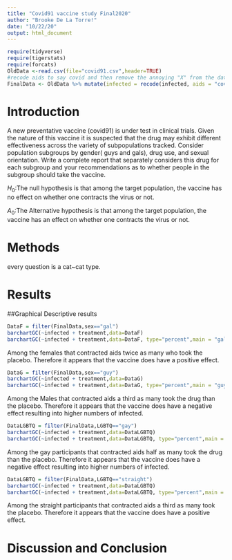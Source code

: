 ```yaml
---
title: "Covid91 vaccine study Final2020"
author: "Brooke De La Torre!"
date: "10/22/20"
output: html_document
---
```


```r
require(tidyverse)
require(tigerstats)
require(forcats)
OldData <-read.csv(file="covid91.csv",header=TRUE)
#recode aids to say covid and then remove the annoying "X" from the dataframe
FinalData <- OldData %>% mutate(infected = recode(infected, aids = "covid", none = "OK" )) %>% select(-one_of("X"))
```

# Introduction

<!--In this section you explain what you are trying to show.  Where did the data come from?  What is the research or other question you are trying to answer?.  If you skimp in this section expect to be marked down in your grade. Paint a picture of the project a couple of paragraphs is expected!-->
  
A new  preventative vaccine (covid91) is under test in clinical trials. Given the nature of this vaccine it is suspected that the drug may exhibit different effectiveness across the variety of subpopulations tracked. Consider population subgroups by gender( guys and gals), drug use, and sexual orientation. Write a complete report that separately considers this drug for each subgroup and your recommendations as to whether people in the subgroup should take the vaccine.
  
$H_0$:The null hypothesis is that among the target population, the vaccine has no effect on whether one contracts the virus or not. 
  
$A_0$:The Alternative hypothesis is that among the target population, the vaccine has an effect on whether one contracts the virus or not.
   
# Methods

<!--Decide on your methods:  use "variable analysis" or other appropriate descriptors.  Make sure to choose at least one graphical method and at least one numerical method. Discuss what data manipulations may be needed for example subsetting or other binning procedures and what sort of graphical displays and inferential tools will be used!-->
every question is a cat~cat type.   
  
  
# Results

<!--Divide this section into two sub-sections:  One for your descriptive  results and one for your inferential results.!-->

##Graphical Descriptive results
  
```r
DataF = filter(FinalData,sex=="gal")
barchartGC(~infected + treatment,data=DataF)
barchartGC(~infected + treatment,data=DataF, type="percent",main = "gals")

```
  
Among the females that contracted aids twice as many who took the placebo. Therefore it appears that the vaccine does have a positive effect.

```r
DataG = filter(FinalData,sex=="guy")
barchartGC(~infected + treatment,data=DataG)
barchartGC(~infected + treatment,data=DataG, type="percent",main = "guys")

```
   
Among the Males that contracted aids a third as many took the drug than the placebo. Therefore it appears that the vaccine does have a negative effect resulting into higher numbers of infected.
   
```r
DataLGBTQ = filter(FinalData,LGBTQ=="gay")
barchartGC(~infected + treatment,data=DataLGBTQ)
barchartGC(~infected + treatment,data=DataLGBTQ, type="percent",main = "gays")

```
   
Among the gay participants that contracted aids half as many took the drug than the placebo. Therefore it appears that the vaccine does have a negative effect resulting into higher numbers of infected.
   
```r
DataLGBTQ = filter(FinalData,LGBTQ=="straight")
barchartGC(~infected + treatment,data=DataLGBTQ)
barchartGC(~infected + treatment,data=DataLGBTQ, type="percent",main = "straight")

```
   
Among the straight participants that contracted aids a third as many took the placebo. Therefore it appears that the vaccine does have a positive effect.
   
# Discussion and Conclusion

<!--Discussion and conclusion here.  If you found a relationship be sure to consider whether the relationship occurs because one of the variavbles causes the other, or whether they perhasps are related for some other reason.  Watch the chapter 6 videos from the GeorgeTown videos collection.!-->
